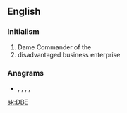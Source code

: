 ==English==

===Initialism===
{{rfc-header|Initialism}}
{{head|en|initialism}}
# Dame Commander of the {{w|Order of the British Empire}}
# disadvantaged business enterprise

===Anagrams===
* {{l|en|bed}}, {{l|en|B.Ed.}}, {{l|en|deb}}, {{l|en|Deb}}, {{l|en|DEB}}
[[sk:DBE]]